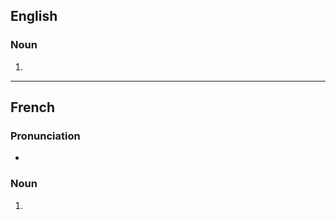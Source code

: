 ==English==

===Noun===
{{head|en|noun plural form}}

# {{plural of|ratification|lang=en}}

----

==French==

===Pronunciation===
* {{audio|LL-Q150 (fra)-0x010C-ratifications.wav|Audio|lang=fr}}

===Noun===
{{head|fr|noun plural form|g=f}}

# {{plural of|ratification|lang=fr}}